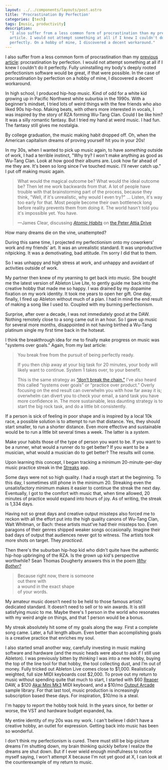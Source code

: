 ```yaml
---
layout: ../../components/layouts/post.astro
title: 'Procrastination By Perfection'
categories: [tech]
tags: [music, productivity]
description:
  "I also suffer from a less common form of procrastination than my previous
  article. I would not attempt something at all if I knew I couldn't do it
  perfectly. On a hobby of mine, I discovered a decent workaround."
---
```


I also suffer from a less common form of procrastination than my [previous
article][Procrastination By Doing]: procrastination by perfection. I would not
attempt something at all if I knew I couldn't do it perfectly. Fully
uninstalling my body's deeply rooted perfectionism software would be great, if
that were possible. In the case of procrastination by perfection on a hobby of
mine, I discovered a decent workaround.

In high school, I produced hip-hop music. Kind of odd for a white kid growing up
in Pacific Northwest white suburbia in the 1990s. With a beginner’s mindset, I
tried lots of weird things with the few friends who also liked 90s hip-hop.
Making beats, with others more interested in vocals, I was inspired by the story
of RZA forming Wu-Tang Clan. Could I be like him? It was a silly romantic
fantasy. But I tried my hand at weird music. I had fun. The fantasy still gives
me nostalgia.

By college graduation, the music making habit dropped off. Oh, when the American
capitalism dreams of proving yourself hit you in your 20s!

In my 30s, when I wanted to pick up music again, to have _something_ outside of
work, I had a terrible instinct, "Why try? I won't make anything as good as
Wu-Tang Clan. Look at how good their albums are. Look how far ahead of me they
are. It's been so long since I've touched music. I'll never catch up." I put off
making music again.

> What would the magical outcome be? What would the ideal outcome be? Then let
> me work backwards from that. A lot of people have trouble with that
> brainstorming part of the process, because they think, "Well, if it's
> unrealistic, why would I even try?" … Listen, it's way too early for that.
> Most people become their own bottleneck long before reality prevents them from
> doing it. The world hasn't told you it's impossible yet. You have.
>
> —James Clear, discussing
> _[Atomic Habits](https://www.goodreads.com/book/show/40121378-atomic-habits)_
> on [the Peter Attia Drive](https://peterattiamd.com/jamesclear/)

How many dreams die on the vine, unattempted?

During this same time, I projected my perfectionism onto my coworkers’ work and
my friends’ art. It was an unrealistic standard. It was unproductive nitpicking.
It was a demotivating, bad attitude. I’m sorry I did that to them.

So I was unhappy and high stress at work, and unhappy and avoidant of activities
outside of work.

My partner then knew of my yearning to get back into music. She bought me the
latest version of Ableton Live Lite, to gently guide me back into the creative
hobby that made me so happy. I was drained by my dopamine fixation on my work
identity. It took me years to open her gift. One day, finally, I fired up
Ableton without much of a plan. I had in mind the end result of making a song
like I used to. Coupled with my burning perfectionism.

Surprise, after over a decade, I was not immediately good at the DAW. Nothing
remotely close to a song came out in an hour. So I gave up music for several
more months, disappointed in not having birthed a Wu-Tang platinum single my
first time back in the hotseat.

I think the breakthrough idea for me to finally make progress on music was
"systems over goals." Again, from my last article:

> You break free from the pursuit of being perfectly ready.
>
> If you then chip away at your big task for 20 minutes, your body will likely
> want to continue. System 1 takes over, to your benefit.
>
> This is the same strategy
> as [“don’t break the chain.”](https://jamesclear.com/stop-procrastinating-seinfeld-strategy)
> I’ve also heard this called “systems over goals” or “practice over product.”
> Overly focusing on the end result can overwhelm you with how far away it is;
> overwhelm can divert you to check your email, a sand task you have more
> confidence in. The more sustainable, less daunting strategy is to start the
> big rock task, and do a little bit consistently.

If a person is sick of feeling in poor shape and is inspired by a local 10k
race, a possible solution is to attempt to run that distance. Yes, they should
start smaller, to run a shorter distance. Even more effective and sustainable
would be to run a little bit several times a week. The latter is a _system_.

Make your habits those of the type of person you want to be. If you want to be a
runner, what would a runner do to get better? If you want to be a musician, what
would a musician do to get better? The results will come.

Upon learning this concept, I began tracking a minimum 20-minute-per-day music
practice streak in the [Streaks](https://streaksapp.com/) app.

Some days were not so high quality. I had a rough start at the beginning. To
this day, I sometimes still phone in the minimum 20. Streaking even the
unsatisfactory minimum makes it easier to continue the streak the next day.
Eventually, I got to the comfort with music that, when time allowed, 20 minutes
of practice would expand into hours of joy. As of writing, the streak is 1,334
days.

Having not so great days and creative output missteps also forced me to reckon
with all the effort put into the high quality canons of Wu-Tang Clan, Walt
Whitman, or Bach: these artists must’ve had their missteps too. Even paragons of
their genres shipped weaker songs occasionally. Imagine their bad days of output
that audiences never got to witness. The artists took more shots on target. They
_practiced_.

Then there's the suburban hip-hop kid who didn't quite have the authentic
hip-hop upbringing of the RZA. Is the grown up kid's perspective worthwhile?
Sean Thomas Dougherty answers this in the poem _[Why Bother?]_

> Because right now, there is someone <br /> out there with <br /> a wound in
> the exact shape <br /> of your words.

My amateur music doesn’t need to be held to those famous artists' dedicated
standard. It doesn’t need to sell or to win awards. It is still satisfying music
to me. Maybe there's 1 person in the world who resonates with my weird angle on
things, and that 1 person would be a bonus.

My streak absolutely hit some of my goals along the way. First a complete song
came. Later, a full length album. Even better than accomplishing goals is a
creative practice that enriches my soul.

I also started small another way, carefully investing in music making software
and hardware (and the music heads were about to ask if I still use Ableton). I
was previously bitten by _thinking_ I was into a new hobby, buying the top of
the line tool for that hobby, the tool collecting dust, and I’m out of money.
Fully tricked out Ableton Live comes close to $1,000. Realistically weighted,
full size MIDI keyboards cost $2,000. To prove out my return to music without
spending quite that much to start, I started with $60
[Reaper](https://reaper.fm) DAW, a $120
[Akai Mini Mk3](https://www.akaipro.com/mpk-mini-mk3) MIDI keyboard, and a
$10/mo [Output Arcade](https://output.com/products/arcade) sample library. For
that last tool, music production is increasingly subscription based these days.
For inspiration, $10/mo is a steal.

I'm happy to report the hobby took hold. In the years since, for better or
worse, the VST and hardware budget expanded, ha.

My entire identity of my 20s was my work. I can't believe I didn't have a
creative hobby, an outlet for expression. Getting back into music has been so
wonderful.

I don't think my perfectionism is cured. There must still be big-picture dreams
I'm shutting down, my brain thinking quickly before I realize the dreams are
shut down. But if I ever wield enough mindfulness to notice myself saying, I
won't attempt X because I'm not yet good at X, I can look at the counterexample
of my return to music.

[Procrastination By Doing]: /posts/procrastination-by-doing
[Why Bother?]:
  https://www.reddit.com/r/TorturedPoetsArtDept/comments/1ekckor/why_bother_by_sean_thomas_dougherty/?utm_source=share&utm_medium=web3x&utm_name=web3xcss&utm_term=1&utm_content=share_button
